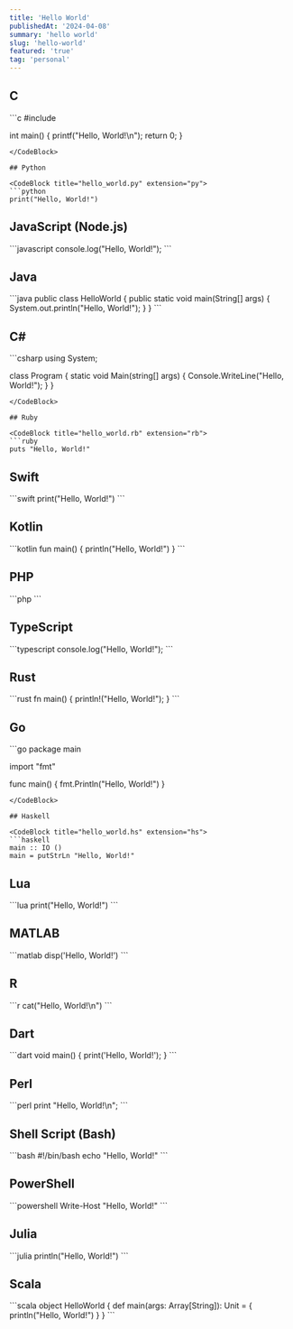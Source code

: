 ```yaml
---
title: 'Hello World'
publishedAt: '2024-04-08'
summary: 'hello world'
slug: 'hello-world'
featured: 'true'
tag: 'personal'
---
```


## C

<CodeBlock title="hello_world.c" extension="c">
```c
#include <stdio.h>

int main() {
    printf("Hello, World!\n");
    return 0;
}
```
</CodeBlock>

## Python

<CodeBlock title="hello_world.py" extension="py">
```python
print("Hello, World!")
```
</CodeBlock>

## JavaScript (Node.js)

<CodeBlock title="hello_world.js" extension="js">
```javascript
console.log("Hello, World!");
```
</CodeBlock>

## Java

<CodeBlock title="HelloWorld.java" extension="java">
```java
public class HelloWorld {
    public static void main(String[] args) {
        System.out.println("Hello, World!");
    }
}
```
</CodeBlock>

## C#

<CodeBlock title="hello_world.cs" extension="cs">
```csharp
using System;

class Program {
    static void Main(string[] args) {
        Console.WriteLine("Hello, World!");
    }
}
```
</CodeBlock>

## Ruby

<CodeBlock title="hello_world.rb" extension="rb">
```ruby
puts "Hello, World!"
```
</CodeBlock>

## Swift

<CodeBlock title="hello_world.swift" extension="swift">
```swift
print("Hello, World!")
```
</CodeBlock>

## Kotlin

<CodeBlock title="hello_world.kt" extension="kt">
```kotlin
fun main() {
    println("Hello, World!")
}
```
</CodeBlock>

## PHP

<CodeBlock title="hello_world.php" extension="php">
```php
<?php
echo "Hello, World!";
?>
```
</CodeBlock>

## TypeScript

<CodeBlock title="hello_world.ts" extension="ts">
```typescript
console.log("Hello, World!");
```
</CodeBlock>

## Rust

<CodeBlock title="hello_world.rs" extension="rs">
```rust
fn main() {
    println!("Hello, World!");
}
```
</CodeBlock>

## Go

<CodeBlock title="hello_world.go" extension="go">
```go
package main

import "fmt"

func main() {
    fmt.Println("Hello, World!")
}
```
</CodeBlock>

## Haskell

<CodeBlock title="hello_world.hs" extension="hs">
```haskell
main :: IO ()
main = putStrLn "Hello, World!"
```
</CodeBlock>

## Lua

<CodeBlock title="hello_world.lua" extension="lua">
```lua
print("Hello, World!")
```
</CodeBlock>

## MATLAB

<CodeBlock title="hello_world.m" extension="matlab">
```matlab
disp('Hello, World!')
```
</CodeBlock>

## R

<CodeBlock title="hello_world.r" extension="r">
```r
cat("Hello, World!\n")
```
</CodeBlock>

## Dart

<CodeBlock title="hello_world.dart" extension="dart">
```dart
void main() {
  print('Hello, World!');
}
```
</CodeBlock>

## Perl

<CodeBlock title="hello_world.pl" extension="pl">
```perl
print "Hello, World!\n";
```
</CodeBlock>

## Shell Script (Bash)

<CodeBlock title="hello_world.sh" extension="sh">
```bash
#!/bin/bash
echo "Hello, World!"
```
</CodeBlock>

## PowerShell

<CodeBlock title="hello_world.ps1" extension="ps1">
```powershell
Write-Host "Hello, World!"
```
</CodeBlock>

## Julia

<CodeBlock title="hello_world.jl" extension="jl">
```julia
println("Hello, World!")
```
</CodeBlock>

## Scala

<CodeBlock title="hello_world.scala" extension="scala">
```scala
object HelloWorld {
  def main(args: Array[String]): Unit = {
    println("Hello, World!")
  }
}
```
</CodeBlock>
